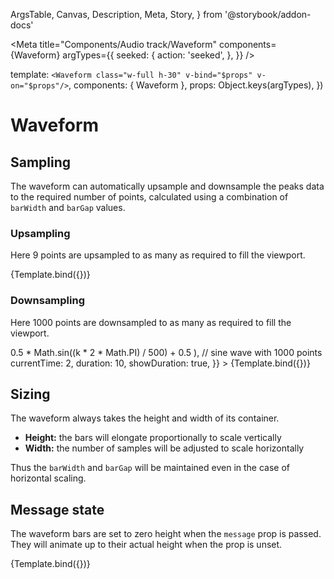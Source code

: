   ArgsTable,
  Canvas,
  Description,
  Meta,
  Story,
} from '@storybook/addon-docs'


<Meta
  title="Components/Audio track/Waveform"
  components={Waveform}
  argTypes={{
    seeked: {
      action: 'seeked',
    },
  }}
/>

  template: `<Waveform class="w-full h-30" v-bind="$props" v-on="$props"/>`,
  components: { Waveform },
  props: Object.keys(argTypes),
})

# Waveform

<Description of={Waveform} />

<ArgsTable of={Waveform} />

## Sampling

The waveform can automatically upsample and downsample the peaks data to the
required number of points, calculated using a combination of `barWidth` and
`barGap` values.

### Upsampling

Here 9 points are upsampled to as many as required to fill the viewport.

<Canvas>
  <Story
    name="Upsampling"
    args={{
      peaks: [0.5, 1, 0.5, 0, 0.5, 1, 0.5, 0, 0.5], // triangular wave with 9 points
      currentTime: 2,
      duration: 10,
      showDuration: true,
    }}
  >
    {Template.bind({})}
  </Story>
</Canvas>

### Downsampling

Here 1000 points are downsampled to as many as required to fill the viewport.

<Canvas>
  <Story
    name="Downsampling"
    args={{
      peaks: Array.from(
        { length: 1000 },
        (_, k) => 0.5 * Math.sin((k * 2 * Math.PI) / 500) + 0.5
      ), // sine wave with 1000 points
      currentTime: 2,
      duration: 10,
      showDuration: true,
    }}
  >
    {Template.bind({})}
  </Story>
</Canvas>

## Sizing

The waveform always takes the height and width of its container.

- **Height:** the bars will elongate proportionally to scale vertically
- **Width:** the number of samples will be adjusted to scale horizontally

Thus the `barWidth` and `barGap` will be maintained even in the case of
horizontal scaling.

## Message state

The waveform bars are set to zero height when the `message` prop is passed. They
will animate up to their actual height when the prop is unset.

<Canvas>
  <Story
    name="Message"
    args={{
      message: 'Hello, World!',
    }}
  >
    {Template.bind({})}
  </Story>
</Canvas>
